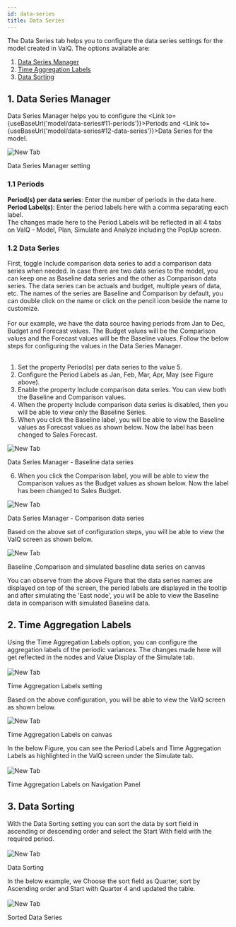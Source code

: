 ```yaml
---
id: data-series
title: Data Series
---
```



The Data Series tab helps you to configure the data series settings for the model created in ValQ. The options available are:

1. [Data Series Manager](#1-data-series-manager)
1. [Time Aggregation Labels](#2-time-aggregation-labels)
1. [Data Sorting](#3-data-sorting)

## 1. Data Series Manager

Data Series Manager helps you to configure the <Link to={useBaseUrl('model/data-series#11-periods')}>Periods</Link> and <Link to={useBaseUrl('model/data-series#12-data-series')}>Data Series</Link> for the model.

<div style={{ textAlign: "center" }}>
  <Zoom>
    <img alt="New Tab" src={useBaseUrl("/doc-images/model/ds2.png")} />
  </Zoom>
  <div class="center"><p>Data Series Manager setting</p></div>
</div>

### 1.1 Periods

**Period(s) per data series**: Enter the number of periods in the data here. <br />
**Period Label(s)**: Enter the period labels here with a comma separating each label.<br />
The changes made here to the Period Labels will be reflected in all 4 tabs on ValQ - Model,
Plan, Simulate and Analyze including the PopUp screen.

### 1.2 Data Series

<div style={{ textAlign: "justify" }}>
  First, toggle Include comparison data series to add a comparison data series
  when needed. In case there are two data series to the model, you can keep one
  as Baseline data series and the other as Comparison data series. The data
  series can be actuals and budget, multiple years of data, etc. The names of
  the series are Baseline and Comparison by default, you can double click on the
  name or click on the pencil icon beside the name to customize.
</div> <br />

<div style={{ textAlign: "justify" }}>
  For our example, we have the data source having periods from Jan to Dec,
  Budget and Forecast values. The Budget values will be the Comparison values
  and the Forecast values will be the Baseline values. Follow the below steps
  for configuring the values in the Data Series Manager.
</div> <br />

1.  Set the property Period(s) per data series to the value 5.
2.  Configure the Period Labels as Jan, Feb, Mar, Apr, May (see Figure
    above).
3.  Enable the property Include comparison data series. You can view
    both the Baseline and Comparison values.
4.  When the property Include comparison data series is disabled, then
    you will be able to view only the Baseline Series.
5.  When you click the Baseline label, you will be able to view the
    Baseline values as Forecast values as shown below. Now the label
    has been changed to Sales Forecast.

<div class="center">
  <Zoom>
    <img alt="New Tab" src={useBaseUrl("/doc-images/model/ds3.png")} />
  </Zoom>
  <p>Data Series Manager - Baseline data series</p>
</div>

6.  When you click the Comparison label, you will be able to view the
    Comparison values as the Budget values as shown below. Now the label
    has been changed to Sales Budget.

<div class="center">
  <Zoom>
    <img alt="New Tab" src={useBaseUrl("/doc-images/model/ds4.png")} />
  </Zoom>
  <p>Data Series Manager - Comparison data series</p>
</div>

Based on the above set of configuration steps, you will be able to view
the ValQ screen as shown below.

<div class="center">
  <Zoom>
    <img alt="New Tab" src={useBaseUrl("/doc-images/model/ds5.png")} />
  </Zoom>
  <p>Baseline ,Comparison and simulated baseline data series on canvas</p>
</div>

<div style={{ textAlign: "justify" }}>
  You can observe from the above Figure that the data series names are displayed
  on top of the screen, the period labels are displayed in the tooltip and after
  simulating the 'East node', you will be able to view the Baseline data in
  comparison with simulated Baseline data.
</div>

## 2. Time Aggregation Labels

<div style={{ textAlign: "justify" }}>
  Using the Time Aggregation Labels option, you can configure the aggregation
  labels of the periodic variances. The changes made here will get reflected in
  the nodes and Value Display of the Simulate tab.
</div> <br />

<div style={{ textAlign: "center" }}>
  <Zoom>
    <img alt="New Tab" src={useBaseUrl("/doc-images/model/ds6.png")} />
  </Zoom>
  <div class="center"><p>Time Aggregation Labels setting</p></div>
</div>

Based on the above configuration, you will be able to view the ValQ screen as shown below.

<div class="center">
  <Zoom>
    <img alt="New Tab" src={useBaseUrl("/doc-images/model/ds7.png")} />
  </Zoom>
  <p>Time Aggregation Labels on canvas</p>
</div>

<div style={{ textAlign: "justify" }}>
  In the below Figure, you can see the Period Labels and Time Aggregation Labels
  as highlighted in the ValQ screen under the Simulate tab.
</div> <br />

<div style={{ textAlign : "center" }}>
  <Zoom>
    <img alt="New Tab" src={useBaseUrl("/doc-images/model/ds8.png")} />
  </Zoom>
  <div class="center"><p>Time Aggregation Labels on Navigation Panel</p></div>
</div>

## 3. Data Sorting

<div style={{ textAlign: "justify" }}>
  With the Data Sorting setting you can sort the data by sort field in ascending
  or descending order and select the Start With field with the required period.
</div> <br />

<div class="center">
  <Zoom>
    <img alt="New Tab" src={useBaseUrl("/doc-images/model/ds9.png")} />
  </Zoom>
  <p>Data Sorting</p>
</div>

<div style={{ textAlign: "justify" }}>
  In the below example, we Choose the sort field as Quarter, sort by Ascending
  order and Start with Quarter 4 and updated the table.
</div> <br />

<div class="center">
  <Zoom>
    <img alt="New Tab" src={useBaseUrl("/doc-images/model/ds10.png")} />
  </Zoom>
  <p>Sorted Data Series</p>
</div>
